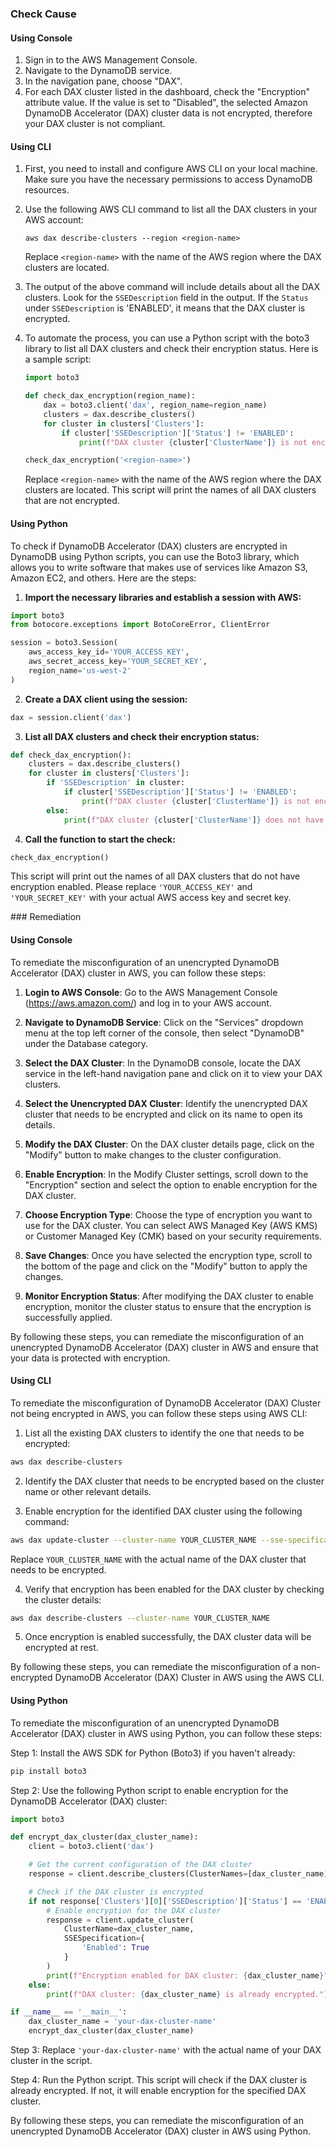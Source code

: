 

<Tabs><Tab title='Cause'>
### Check Cause

#### Using Console

1. Sign in to the AWS Management Console.
2. Navigate to the DynamoDB service.
3. In the navigation pane, choose "DAX".
4. For each DAX cluster listed in the dashboard, check the "Encryption" attribute value. If the value is set to "Disabled", the selected Amazon DynamoDB Accelerator (DAX) cluster data is not encrypted, therefore your DAX cluster is not compliant.

#### Using CLI

1. First, you need to install and configure AWS CLI on your local machine. Make sure you have the necessary permissions to access DynamoDB resources.

2. Use the following AWS CLI command to list all the DAX clusters in your AWS account:

   ```
   aws dax describe-clusters --region <region-name>
   ```
   Replace `<region-name>` with the name of the AWS region where the DAX clusters are located.

3. The output of the above command will include details about all the DAX clusters. Look for the `SSEDescription` field in the output. If the `Status` under `SSEDescription` is 'ENABLED', it means that the DAX cluster is encrypted.

4. To automate the process, you can use a Python script with the boto3 library to list all DAX clusters and check their encryption status. Here is a sample script:

   ```python
   import boto3

   def check_dax_encryption(region_name):
       dax = boto3.client('dax', region_name=region_name)
       clusters = dax.describe_clusters()
       for cluster in clusters['Clusters']:
           if cluster['SSEDescription']['Status'] != 'ENABLED':
               print(f"DAX cluster {cluster['ClusterName']} is not encrypted.")

   check_dax_encryption('<region-name>')
   ```
   Replace `<region-name>` with the name of the AWS region where the DAX clusters are located. This script will print the names of all DAX clusters that are not encrypted.

#### Using Python

To check if DynamoDB Accelerator (DAX) clusters are encrypted in DynamoDB using Python scripts, you can use the Boto3 library, which allows you to write software that makes use of services like Amazon S3, Amazon EC2, and others. Here are the steps:

1. **Import the necessary libraries and establish a session with AWS:**

```python
import boto3
from botocore.exceptions import BotoCoreError, ClientError

session = boto3.Session(
    aws_access_key_id='YOUR_ACCESS_KEY',
    aws_secret_access_key='YOUR_SECRET_KEY',
    region_name='us-west-2'
)
```

2. **Create a DAX client using the session:**

```python
dax = session.client('dax')
```

3. **List all DAX clusters and check their encryption status:**

```python
def check_dax_encryption():
    clusters = dax.describe_clusters()
    for cluster in clusters['Clusters']:
        if 'SSEDescription' in cluster:
            if cluster['SSEDescription']['Status'] != 'ENABLED':
                print(f"DAX cluster {cluster['ClusterName']} is not encrypted.")
        else:
            print(f"DAX cluster {cluster['ClusterName']} does not have encryption enabled.")
```

4. **Call the function to start the check:**

```python
check_dax_encryption()
```

This script will print out the names of all DAX clusters that do not have encryption enabled. Please replace `'YOUR_ACCESS_KEY'` and `'YOUR_SECRET_KEY'` with your actual AWS access key and secret key.

</Tab>

<Tab title='Remediation'>
### Remediation

#### Using Console

To remediate the misconfiguration of an unencrypted DynamoDB Accelerator (DAX) cluster in AWS, you can follow these steps:

1. **Login to AWS Console**: Go to the AWS Management Console (https://aws.amazon.com/) and log in to your AWS account.

2. **Navigate to DynamoDB Service**: Click on the "Services" dropdown menu at the top left corner of the console, then select "DynamoDB" under the Database category.

3. **Select the DAX Cluster**: In the DynamoDB console, locate the DAX service in the left-hand navigation pane and click on it to view your DAX clusters.

4. **Select the Unencrypted DAX Cluster**: Identify the unencrypted DAX cluster that needs to be encrypted and click on its name to open its details.

5. **Modify the DAX Cluster**: On the DAX cluster details page, click on the "Modify" button to make changes to the cluster configuration.

6. **Enable Encryption**: In the Modify Cluster settings, scroll down to the "Encryption" section and select the option to enable encryption for the DAX cluster.

7. **Choose Encryption Type**: Choose the type of encryption you want to use for the DAX cluster. You can select AWS Managed Key (AWS KMS) or Customer Managed Key (CMK) based on your security requirements.

8. **Save Changes**: Once you have selected the encryption type, scroll to the bottom of the page and click on the "Modify" button to apply the changes.

9. **Monitor Encryption Status**: After modifying the DAX cluster to enable encryption, monitor the cluster status to ensure that the encryption is successfully applied.

By following these steps, you can remediate the misconfiguration of an unencrypted DynamoDB Accelerator (DAX) cluster in AWS and ensure that your data is protected with encryption.

#### Using CLI

To remediate the misconfiguration of DynamoDB Accelerator (DAX) Cluster not being encrypted in AWS, you can follow these steps using AWS CLI:

1. List all the existing DAX clusters to identify the one that needs to be encrypted:
```bash
aws dax describe-clusters
```

2. Identify the DAX cluster that needs to be encrypted based on the cluster name or other relevant details.

3. Enable encryption for the identified DAX cluster using the following command:
```bash
aws dax update-cluster --cluster-name YOUR_CLUSTER_NAME --sse-specification Enabled=true
```
Replace `YOUR_CLUSTER_NAME` with the actual name of the DAX cluster that needs to be encrypted.

4. Verify that encryption has been enabled for the DAX cluster by checking the cluster details:
```bash
aws dax describe-clusters --cluster-name YOUR_CLUSTER_NAME
```

5. Once encryption is enabled successfully, the DAX cluster data will be encrypted at rest.

By following these steps, you can remediate the misconfiguration of a non-encrypted DynamoDB Accelerator (DAX) Cluster in AWS using the AWS CLI.

#### Using Python

To remediate the misconfiguration of an unencrypted DynamoDB Accelerator (DAX) cluster in AWS using Python, you can follow these steps:

Step 1: Install the AWS SDK for Python (Boto3) if you haven't already:
```bash
pip install boto3
```

Step 2: Use the following Python script to enable encryption for the DynamoDB Accelerator (DAX) cluster:

```python
import boto3

def encrypt_dax_cluster(dax_cluster_name):
    client = boto3.client('dax')

    # Get the current configuration of the DAX cluster
    response = client.describe_clusters(ClusterNames=[dax_cluster_name])

    # Check if the DAX cluster is encrypted
    if not response['Clusters'][0]['SSEDescription']['Status'] == 'ENABLED':
        # Enable encryption for the DAX cluster
        response = client.update_cluster(
            ClusterName=dax_cluster_name,
            SSESpecification={
                'Enabled': True
            }
        )
        print(f"Encryption enabled for DAX cluster: {dax_cluster_name}")
    else:
        print(f"DAX cluster: {dax_cluster_name} is already encrypted.")

if __name__ == '__main__':
    dax_cluster_name = 'your-dax-cluster-name'
    encrypt_dax_cluster(dax_cluster_name)
```

Step 3: Replace `'your-dax-cluster-name'` with the actual name of your DAX cluster in the script.

Step 4: Run the Python script. This script will check if the DAX cluster is already encrypted. If not, it will enable encryption for the specified DAX cluster.

By following these steps, you can remediate the misconfiguration of an unencrypted DynamoDB Accelerator (DAX) cluster in AWS using Python.


</Tab>
</Tabs>
